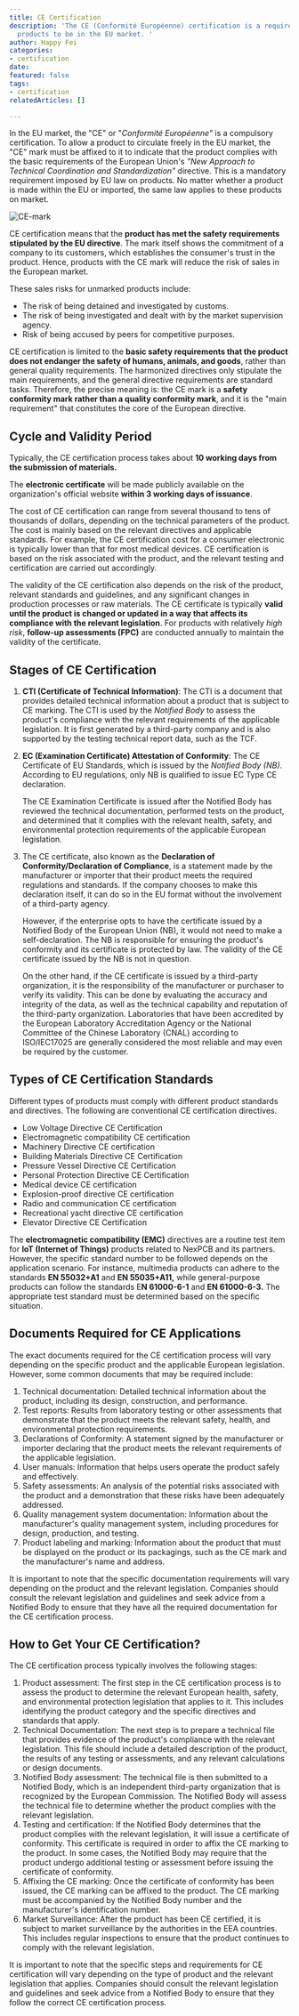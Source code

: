 ```yaml
---
title: CE Certification
description: 'The CE (Conformité Européenne) certification is a required marking for
  products to be in the EU market. '
author: Happy Fei
categories:
- certification
date: 
featured: false
tags:
- certification
relatedArticles: []

---
```

In the EU market, the "CE" or "_Conformité Européenne"_ is a compulsory certification. To allow a product to circulate freely in the EU market, the "CE" mark must be affixed to it to indicate that the product complies with the basic requirements of the European Union's _"New Approach to Technical Coordination and Standardization"_ directive. This is a mandatory requirement imposed by EU law on products. No matter whether a product is made within the EU or imported, the same law applies to these products on market.

![CE-mark](/uploads/ce.jpeg)

CE certification means that the **product has met the safety requirements stipulated by the EU directive**. The mark itself shows the commitment of a company to its customers, which establishes the consumer's trust in the product. Hence, products with the CE mark will reduce the risk of sales in the European market.

These sales risks for unmarked products include:

* The risk of being detained and investigated by customs.
* The risk of being investigated and dealt with by the market supervision agency.
* Risk of being accused by peers for competitive purposes.

CE certification is limited to the **basic safety requirements that the product does not endanger the safety of humans, animals, and goods**, rather than general quality requirements. The harmonized directives only stipulate the main requirements, and the general directive requirements are standard tasks. Therefore, the precise meaning is: the CE mark is a **safety conformity mark rather than a quality conformity mark**, and it is the "main requirement" that constitutes the core of the European directive.

## Cycle and Validity Period

Typically, the CE certification process takes about **10 working days from the submission of materials.** 

The **electronic certificate** will be made publicly available on the organization's official website **within 3 working days of issuance**. 

The cost of CE certification can range from several thousand to tens of thousands of dollars, depending on the technical parameters of the product. The cost is mainly based on the relevant directives and applicable standards. For example, the CE certification cost for a consumer electronic is typically lower than that for most medical devices. CE certification is based on the risk associated with the product, and the relevant testing and certification are carried out accordingly. 

The validity of the CE certification also depends on the risk of the product, relevant standards and guidelines, and any significant changes in production processes or raw materials. The CE certificate is typically **valid until the product is changed or updated in a way that affects its compliance with the relevant legislation**. For products with relatively _high risk_, **follow-up assessments (FPC)** are conducted annually to maintain the validity of the certificate.

## Stages of CE Certification

1. **CTI (Certificate of Technical Information)**: The CTI is a document that provides detailed technical information about a product that is subject to CE marking. The CTI is used by the _Notified Body_ to assess the product's compliance with the relevant requirements of the applicable legislation. It is first generated by a third-party company and is also supported by the testing technical report data, such as the TCF. 
2. **EC (Examination Certificate) Attestation of Conformity**: The CE Certificate of EU Standards, which is issued by the _Notified Body (NB)_. According to EU regulations, only NB is qualified to issue EC Type CE declaration. 

   The CE Examination Certificate is issued after the Notified Body has reviewed the technical documentation, performed tests on the product, and determined that it complies with the relevant health, safety, and environmental protection requirements of the applicable European legislation.
3. The CE certificate, also known as the **Declaration of Conformity/Declaration of Compliance**, is a statement made by the manufacturer or importer that their product meets the required regulations and standards. If the company chooses to make this declaration itself, it can do so in the EU format without the involvement of a third-party agency.

   However, if the enterprise opts to have the certificate issued by a Notified Body of the European Union (NB), it would not need to make a self-declaration. The NB is responsible for ensuring the product's conformity and its certificate is protected by law. The validity of the CE certificate issued by the NB is not in question.

   On the other hand, if the CE certificate is issued by a third-party organization, it is the responsibility of the manufacturer or purchaser to verify its validity. This can be done by evaluating the accuracy and integrity of the data, as well as the technical capability and reputation of the third-party organization. Laboratories that have been accredited by the European Laboratory Accreditation Agency or the National Committee of the Chinese Laboratory (CNAL) according to ISO/IEC17025 are generally considered the most reliable and may even be required by the customer.

## Types of CE Certification Standards

Different types of products must comply with different product standards and directives. The following are conventional CE certification directives.

* Low Voltage Directive CE Certification
* Electromagnetic compatibility CE certification
* Machinery Directive CE certification
* Building Materials Directive CE Certification
* Pressure Vessel Directive CE Certification
* Personal Protection Directive CE Certification
* Medical device CE certification
* Explosion-proof directive CE certification
* Radio and communication CE certification
* Recreational yacht directive CE certification
* Elevator Directive CE Certification

The **electromagnetic compatibility (EMC)** directives are a routine test item for **IoT (Internet of Things)** products related to NexPCB and its partners. However, the specific standard number to be followed depends on the application scenario. For instance, multimedia products can adhere to the standards **EN 55032+A1** and **EN 55035+A11,** while general-purpose products can follow the standards E**N 61000-6-1** and **EN 61000-6-3.** The appropriate test standard must be determined based on the specific situation.

## Documents Required for CE Applications

The exact documents required for the CE certification process will vary depending on the specific product and the applicable European legislation. However, some common documents that may be required include:

1. Technical documentation: Detailed technical information about the product, including its design, construction, and performance.
2. Test reports: Results from laboratory testing or other assessments that demonstrate that the product meets the relevant safety, health, and environmental protection requirements.
3. Declarations of Conformity: A statement signed by the manufacturer or importer declaring that the product meets the relevant requirements of the applicable legislation.
4. User manuals: Information that helps users operate the product safely and effectively.
5. Safety assessments: An analysis of the potential risks associated with the product and a demonstration that these risks have been adequately addressed.
6. Quality management system documentation: Information about the manufacturer's quality management system, including procedures for design, production, and testing.
7. Product labeling and marking: Information about the product that must be displayed on the product or its packagings, such as the CE mark and the manufacturer's name and address.

It is important to note that the specific documentation requirements will vary depending on the product and the relevant legislation. Companies should consult the relevant legislation and guidelines and seek advice from a Notified Body to ensure that they have all the required documentation for the CE certification process.

## How to Get Your CE Certification?

The CE certification process typically involves the following stages:

1. Product assessment: The first step in the CE certification process is to assess the product to determine the relevant European health, safety, and environmental protection legislation that applies to it. This includes identifying the product category and the specific directives and standards that apply.
2. Technical Documentation: The next step is to prepare a technical file that provides evidence of the product's compliance with the relevant legislation. This file should include a detailed description of the product, the results of any testing or assessments, and any relevant calculations or design documents.
3. Notified Body assessment: The technical file is then submitted to a Notified Body, which is an independent third-party organization that is recognized by the European Commission. The Notified Body will assess the technical file to determine whether the product complies with the relevant legislation.
4. Testing and certification: If the Notified Body determines that the product complies with the relevant legislation, it will issue a certificate of conformity. This certificate is required in order to affix the CE marking to the product. In some cases, the Notified Body may require that the product undergo additional testing or assessment before issuing the certificate of conformity.
5. Affixing the CE marking: Once the certificate of conformity has been issued, the CE marking can be affixed to the product. The CE marking must be accompanied by the Notified Body number and the manufacturer's identification number.
6. Market Surveillance: After the product has been CE certified, it is subject to market surveillance by the authorities in the EEA countries. This includes regular inspections to ensure that the product continues to comply with the relevant legislation.

It is important to note that the specific steps and requirements for CE certification will vary depending on the type of product and the relevant legislation that applies. Companies should consult the relevant legislation and guidelines and seek advice from a Notified Body to ensure that they follow the correct CE certification process.